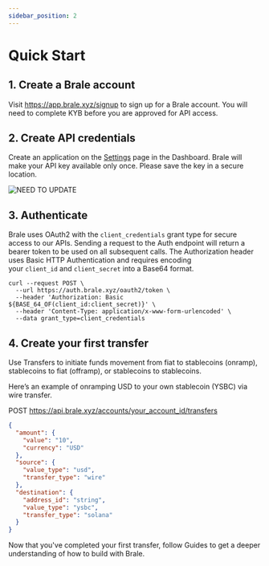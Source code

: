 ```yaml
---
sidebar_position: 2
---
```


# Quick Start

## 1. Create a Brale account

Visit https://app.brale.xyz/signup to sign up for a Brale account. You will need to complete KYB before you are approved for API access.

## 2. Create API credentials

Create an application on the [Settings](https://app.brale.xyz/settings?tab=api) page in the Dashboard. Brale will make your API key available only once. Please save the key in a secure location.

![NEED TO UPDATE](./img/api-credentials.png)

## 3. Authenticate

Brale uses OAuth2 with the `client_credentials` grant type for secure access to our APIs. Sending a request to the Auth endpoint will return a bearer token to be used on all subsequent calls. The Authorization header uses Basic HTTP Authentication and requires encoding your `client_id` and `client_secret` into a Base64 format.

```shell
curl --request POST \
  --url https://auth.brale.xyz/oauth2/token \
  --header 'Authorization: Basic ${BASE_64_OF(client_id:client_secret)}' \
  --header 'Content-Type: application/x-www-form-urlencoded' \
  --data grant_type=client_credentials
```

## 4. Create your first transfer

Use Transfers to initiate funds movement from fiat to stablecoins (onramp), stablecoins to fiat (offramp), or stablecoins to stablecoins.

Here’s an example of onramping USD to your own stablecoin (YSBC) via wire transfer.

POST https://api.brale.xyz/accounts/your_account_id/transfers

```json
{
  "amount": {
    "value": "10",
    "currency": "USD"
  },
  "source": {
    "value_type": "usd",
    "transfer_type": "wire"
  },
  "destination": {
    "address_id": "string",
    "value_type": "ysbc",
    "transfer_type": "solana"
  }
}
```

Now that you've completed your first transfer, follow Guides to get a deeper understanding of how to build with Brale.

